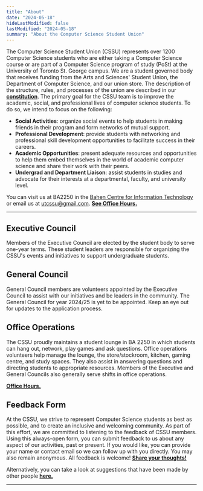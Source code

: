 ```yaml
---
title: "About"
date: "2024-05-18"
hideLastModified: false
lastModified: "2024-05-18"
summary: "About the Computer Science Student Union"
---
```


The Computer Science Student Union (CSSU) represents over 1200 Computer Science students who are either taking a Computer Science course or are part of a Computer Science program of study (PoSt) at the University of Toronto St. George campus. We are a student governed body that receives funding from the Arts and Sciences' Student Union, the Department of Computer Science, and our union store. The description of the structure, rules, and processes of the union are described in our [**constitution**](/constitution.pdf). The primary goal for the CSSU team is to improve the academic, social, and professional lives of computer science students. To do so, we intend to focus on the following:

- **Social Activities**: organize social events to help students in making friends in their program and form networks of mutual support.
- **Professional Development**: provide students with networking and professional skill development opportunities to facilitate success in their careers.
- **Academic Opportunities**: present adequate resources and opportunities to help them embed themselves in the world of academic computer science and share their work with their peers.
- **Undergrad and Department Liaison**: assist students in studies and advocate for their interests at a departmental, faculty, and university level.

You can visit us at BA2250 in the [Bahen Centre for Information Technology](https://goo.gl/maps/16JTD3pr2KKMkCTE7) or email us at [utcssu@gmail.com](mailto:utcssu@gmail.com). **[See Office Hours.](/ba2250)**

---

## Executive Council

Members of the Executive Council are elected by the student body to serve one-year terms. These student leaders are responsible for organizing the CSSU's events and initiatives to support undergraduate students.

<ProfileContainer>
<ProfileCard fullName="Danny Chen" position="President" website="https://www.instagram.com/dannychen127/" github="https://github.com/dannychen27" linkedin="https://www.linkedin.com/in/dannychen27/" imageUrl="/people/DannyChen.webp"/>
<ProfileCard fullName="Pratibha Thakur" position="Vice President" github="https://github.com/praticodes" linkedin="https://www.linkedin.com/in/thakur-pratibha" imageUrl="/people/PratibhaThakur.png"/>
<ProfileCard fullName="Jason Barahan"  position="Treasurer"  linkedin="https://www.linkedin.com/in/JasonBarahan" github="https://github.com/JasonBarahan"  imageUrl="/people/JasonBarahan.jpg" />
</ProfileContainer>

<ProfileContainer>
<ProfileCard fullName="Charles Cheung" position="Interim Dir. Social Events" imageUrl="/people/CharlesCheung.jpg"/>
<ProfileCard fullName="Aviraj Newatia" position="Dir. Academic Events" github="https://github.com/projectavi" linkedin="https://www.linkedin.com/in/avinewatia/" imageUrl="/people/AvirajNewatia.jpeg"/>
<ProfileCard fullName="Zachary Muir" position="Dir. Internal Relations" linkedin="https://www.linkedin.com/in/zachmuir/"/>
<ProfileCard fullName="Yanzhen Chen" position="Dir. External Relations" />
</ProfileContainer>


## General Council
General Council members are volunteers appointed by the Executive Council to assist with our initiatives and be leaders in the community.
The General Council for year 2024/25 is yet to be appointed. Keep an eye out for updates to the application process.

## Office Operations

The CSSU proudly maintains a student lounge in BA 2250 in which students can hang out, network, play games and ask questions. Office operations volunteers help manage the lounge, the store/stockroom, kitchen, gaming centre, and study spaces. They also assist in answering questions and directing students to appropriate resources. Members of the Executive and General Councils also generally serve shifts in office operations.

 **[Office Hours.](/ba2250)**

## Feedback Form

At the CSSU, we strive to represent Computer Science students as best as possible, and to create an inclusive and welcoming community. As part of this effort, we are committed to listening to the feedback of CSSU members. Using this always-open form, you can submit feedback to us about any aspect of our activities, past or present. If you would like, you can provide your name or contact email so we can follow up with you directly. You may also remain anonymous. All feedback is welcome! [**Share your thoughts!**](https://forms.gle/bb4JXfWYkqW7Ewhh8)

Alternatively, you can take a look at suggestions that have been made by other people [**here.**](https://github.com/cssu/suggestions/issues)


---
